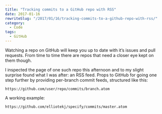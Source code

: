 ```yaml
---
title: "Tracking commits to a GitHub repo with RSS"
date: 2017-01-16
rewriteSlug: "/2017/01/16/tracking-commits-to-a-github-repo-with-rss/"
category:
  - Code
tags:
  - GitHub
---
```


Watching a repo on GitHub will keep you up to date with it’s issues and pull requests. From time to time there are repos that need a closer eye kept on them though.

I inspected the page of one such repo this afternoon and to my slight surprise found what I was after: an RSS feed. Props to GitHub for going one step further by providing per-branch commit feeds, structured like this:

```
https://github.com/user/repo/commits/branch.atom
```

A working example:

```
https://github.com/elliotekj/specify/commits/master.atom
```
  
